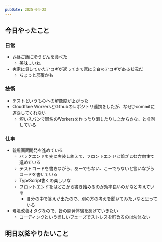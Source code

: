 ```yaml
---
pubDate: 2025-04-23
---
```



## 今日やったこと

### 日常

- お昼ご飯に冷うどんを食べた
	- 美味しいね
- 実家に貸していたアコギが返ってきて家に２台のアコギがある状況だ
	- ちょっと邪魔かも


### 技術

- テストというものへの解像度が上がった
- Cloudflare WorkersとGithubのレポジトリ連携をしたが、なぜかcommitに追従してくれない
	- 短いスパンで同名のWorkersを作ったり消したりしたからかな。と推測している

### 仕事

- 新規画面開発を進めている
	- バックエンドを先に実装し終えて、フロントエンドと繋ぎこむ方向性で進めている
	- テストコードを書きながら、あーでもない、こーでもないと言いながらコードを書いている
	- TypeScript書くの楽しいな
	- フロントエンドをはどこから書き始めるのが効率良いのかなと考えている
		- 自分の中で答えが出たので、別の方の考えを聞いてみたいなと思っている
- 環境改善オタクなので、皆の開発体験をあげていきたい
	- コーディングという楽しいフェーズでストレスを貯めるのは勿体ない


## 明日以降やりたいこと
